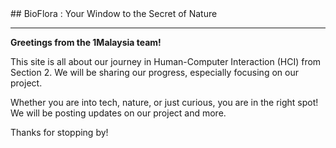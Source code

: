 
<BaseLayout PageID="home">
  <BaseCard>
## BioFlora : Your Window to the Secret of Nature

---

**Greetings from the 1Malaysia team!**

 This site is all about our journey in Human-Computer Interaction (HCI) from Section 2. 
 We will be sharing our progress, especially focusing on our project.

 Whether you are into tech, nature, or just curious, you are in the right spot! 
 We will be posting updates on our project and more.

 Thanks for stopping by!


  </BaseCard>
</BaseLayout>